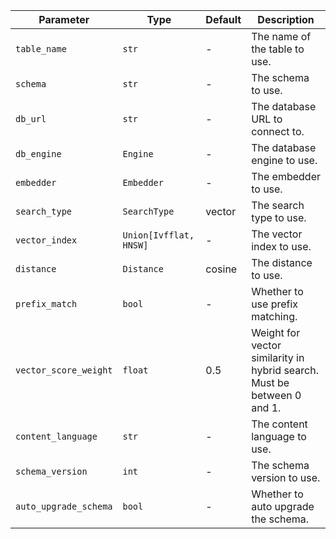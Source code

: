 | Parameter             | Type                   | Default | Description                                                             |
| --------------------- | ---------------------- | ------- | ----------------------------------------------------------------------- |
| `table_name`          | `str`                  | -       | The name of the table to use.                                           |
| `schema`              | `str`                  | -       | The schema to use.                                                      |
| `db_url`              | `str`                  | -       | The database URL to connect to.                                         |
| `db_engine`           | `Engine`               | -       | The database engine to use.                                             |
| `embedder`            | `Embedder`             | -       | The embedder to use.                                                    |
| `search_type`         | `SearchType`           | vector  | The search type to use.                                                 |
| `vector_index`        | `Union[Ivfflat, HNSW]` | -       | The vector index to use.                                                |
| `distance`            | `Distance`             | cosine  | The distance to use.                                                    |
| `prefix_match`        | `bool`                 | -       | Whether to use prefix matching.                                         |
| `vector_score_weight` | `float`                | 0.5     | Weight for vector similarity in hybrid search. Must be between 0 and 1. |
| `content_language`    | `str`                  | -       | The content language to use.                                            |
| `schema_version`      | `int`                  | -       | The schema version to use.                                              |
| `auto_upgrade_schema` | `bool`                 | -       | Whether to auto upgrade the schema.                                     |
